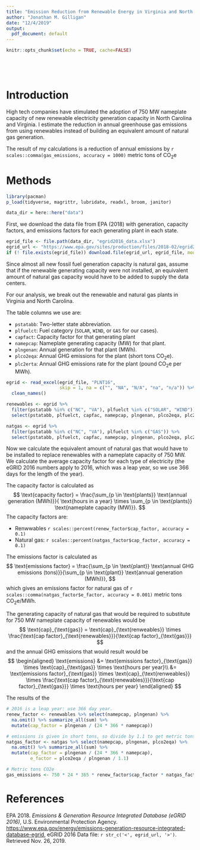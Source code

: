 ```yaml
---
title: "Emission Reduction from Renewable Energy in Virginia and North Carolina"
author: "Jonathan M. Gilligan"
date: "12/4/2019"
output: 
  pdf_document: default
---
```


```r
knitr::opts_chunk$set(echo = TRUE, cache=FALSE)
```
```r
```
```r
```
```r
```
```r
```
# Introduction

High tech companies have stimulated the adoption of 750 MW nameplate capacity of new renewable electricity
generation capacity in North Carolina and Virginia. I estimate the reduction in annual greenhouse gas 
emissions from using renewables instead of building an equivalent amount of natural gas generation.

The result of my calculations is a reduction of annual emissions by `r scales::comma(gas_emissions, accuracy = 1000)` metric 
tons of CO~2~e

# Methods

```r
library(pacman)
p_load(tidyverse, magrittr, lubridate, readxl, broom, janitor)

data_dir = here::here("data")
```

First, we download the data file from EPA (2018) with generation, capacity
factors, and emissions factors for each generating plant in each state.

```r
egrid_file <- file.path(data_dir, "egrid2016_data.xlsx")
egrid_url <- "https://www.epa.gov/sites/production/files/2018-02/egrid2016_data.xlsx"
if (! file.exists(egrid_file)) download.file(egrid_url, egrid_file, mode = "wb")
```

Since almost all new fossil fuel generation capacity is natural
gas, assume that if the renewable generating capacity were not installed, an
equivalent amount of natural gas capacity would have to be added to supply the
data centers.

For our analysis, we break out the renewable and natural gas plants in Virginia
and North Carolina.

The table columns we use are:

* `pstatabb`: Two-letter state abbreviation.
* `plfuelct`: Fuel category (`SOLAR`, `WIND`, or `GAS` for our cases).
* `capfact`: Capacity factor for that generating plant
* `namepcap`: Nameplate generating capacity (MW) for that plant.
* `plngenan`: Annual generation for that plant (MWh).
* `plco2eqa`: Annual GHG emissions for the plant (short tons CO~2~e).
* `plc2erta`: Annual GHG emissions rate for the plant (pound CO~2~e per MWh).

```r
egrid <- read_excel(egrid_file, "PLNT16",
                    skip = 1, na = c("", "NA", "N/A", "na", "n/a")) %>%
  clean_names()

renewables <- egrid %>%
  filter(pstatabb %in% c("NC", "VA"), plfuelct %in% c("SOLAR", "WIND")) %>%
  select(pstatabb, plfuelct, capfac, namepcap, plngenan, plco2eqa, plc2erta)

natgas <- egrid %>%
  filter(pstatabb %in% c("NC", "VA"), plfuelct %in% c("GAS")) %>%
  select(pstatabb, plfuelct, capfac, namepcap, plngenan, plco2eqa, plc2erta)
```

Now we calculate the equivalent amount of natural gas that would have to be
installed to replace renewables with a nameplate capacity of 750 MW.
We calculate the average capacity factor for each type of electricity
(the eGRID 2016 numbers apply to 2016, which was a leap year, so we use 
366 days for the length of the year).

The capacity factor is calculated as
$$ 
\text{capacity factor} = \frac{\sum_{p \in \text{plants}} \text{annual generation (MWh)}}{ \text{hours in a year} \times \sum_{p \in \text{plants}} \text{nameplate capacity (MW)}}.
$$
The capacity factors are:

* Renwwables `r scales::percent(renew_factor$cap_factor, accuracy = 0.1)`
* Natural gas: `r scales::percent(natgas_factor$cap_factor, accuracy = 0.1)`

The emissions factor is calculated as
$$
\text{emissions factor} = \frac{\sum_{p \in \text{plant}} \text{annual GHG emissions (tons)}}{\sum_{p \in \text{plant}} \text{annual generation (MWh)}},
$$
which gives an emissions factor for natural gas of `r scales::comma(natgas_factor$e_factor, accuracy = 0.001)` metric tons CO~2~e/MWh.

The generating capacity of natural gas that would be required to substitute for 750 MW nameplate capacity of renewables would be
$$
\text{cap}_{\text{gas}} = \text{cap}_{\text{renweables}} \times \frac{\text{cap factor}_{\text{renewables}}}{\text{cap factor}_{\text{gas}}}
$$
and the annual GHG emissions that would result would be 
$$
\begin{aligned}
\text{emissions} &= \text{emissions factor}_{\text{gas}} \times \text{cap}_{\text{gas}} \times \text{hours per year}\\
                 &= \text{emissions factor}_{\text{gas}} \times \text{cap}_{\text{renweables}} \times \frac{\text{cap factor}_{\text{renewables}}}{\text{cap factor}_{\text{gas}}} \times \text{hours per year}
\end{aligned}
$$

The results of the

```r
# 2016 is a leap year: use 366 day year.
renew_factor <- renewables %>% select(namepcap, plngenan) %>%
  na.omit() %>% summarize_all(sum) %>%
  mutate(cap_factor = plngenan / (24 * 366 * namepcap))

# emissions is given in short tons, so divide by 1.1 to get metric tons.
natgas_factor <- natgas %>% select(namepcap, plngenan, plco2eqa) %>%
  na.omit() %>% summarize_all(sum) %>%
  mutate(cap_factor = plngenan / (24 * 366 * namepcap),
         e_factor = plco2eqa / plngenan / 1.1)

# Metric tons CO2e
gas_emissions <- 750 * 24 * 365 * renew_factor$cap_factor * natgas_factor$e_factor

```

# References 

EPA 2018. _Emissions & Generation Resource Integrated Database (eGRID 2016)_, 
U.S. Environmental Protection Agency.
<https://www.epa.gov/energy/emissions-generation-resource-integrated-database-egrid>,
eGRID 2016 Data file:
`r str_c('<', egrid_url, '>')`.
Retrieved Nov. 26, 2019.

